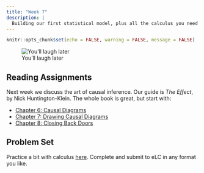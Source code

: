 ```yaml
---
title: "Week 7"
description: |
  Building our first statistical model, plus all the calculus you need to make it go
---
```


```r
knitr::opts_chunk$set(echo = FALSE, warning = FALSE, message = FALSE)
```

![You'll laugh later](img/newton_and_leibniz.png)

## Reading Assignments

Next week we discuss the art of causal inference. Our guide is *The Effect*, by Nick Huntington-Klein. The whole book is great, but start with:

- [Chapter 6: Causal Diagrams](https://theeffectbook.net/ch-CausalDiagrams.html)
- [Chapter 7: Drawing Causal Diagrams](https://theeffectbook.net/ch-DrawingCausalDiagrams.html)
- [Chapter 8: Closing Back Doors](https://theeffectbook.net/ch-CausalPaths.html)


## Problem Set

Practice a bit with calculus [here](problem-sets/problem-set-06.pdf). Complete and submit to eLC in any format you like.